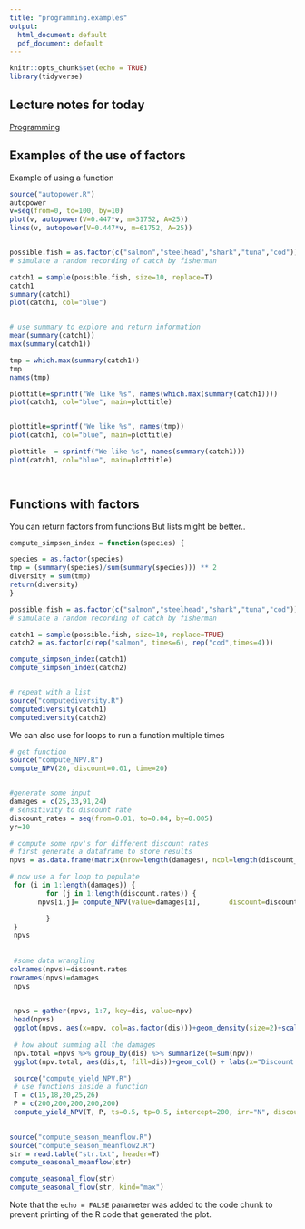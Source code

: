 ```yaml
---
title: "programming.examples"
output:
  html_document: default
  pdf_document: default
---
```


```r
knitr::opts_chunk$set(echo = TRUE)
library(tidyverse)
```

## Lecture notes for today

[Programming](programming.pdf)

## Examples of the use of factors

Example of using a function
```r

source("autopower.R")
autopower
v=seq(from=0, to=100, by=10)
plot(v, autopower(V=0.447*v, m=31752, A=25))
lines(v, autopower(V=0.447*v, m=61752, A=25))



```


```r

possible.fish = as.factor(c("salmon","steelhead","shark","tuna","cod"))
# simulate a random recording of catch by fisherman

catch1 = sample(possible.fish, size=10, replace=T)
catch1
summary(catch1)
plot(catch1, col="blue")


# use summary to explore and return information
mean(summary(catch1))
max(summary(catch1))

tmp = which.max(summary(catch1))
tmp
names(tmp)

plottitle=sprintf("We like %s", names(which.max(summary(catch1))))
plot(catch1, col="blue", main=plottitle)


plottitle=sprintf("We like %s", names(tmp))
plot(catch1, col="blue", main=plottitle)

plottitle  = sprintf("We like %s", names(summary(catch1)))
plot(catch1, col="blue", main=plottitle)




```

##  Functions with factors
You can return factors from functions
But lists might be better..

```r

compute_simpson_index = function(species) {

species = as.factor(species)
tmp = (summary(species)/sum(summary(species))) ** 2
diversity = sum(tmp)
return(diversity)
}

possible.fish = as.factor(c("salmon","steelhead","shark","tuna","cod"))
# simulate a random recording of catch by fisherman

catch1 = sample(possible.fish, size=10, replace=TRUE)
catch2 = as.factor(c(rep("salmon", times=6), rep("cod",times=4)))

compute_simpson_index(catch1)
compute_simpson_index(catch2)


# repeat with a list
source("computediversity.R")
computediversity(catch1)
computediversity(catch2)
```
We can also use for loops to run a function multiple times

```r

# get function
source("compute_NPV.R")
compute_NPV(20, discount=0.01, time=20)


#generate some input
damages = c(25,33,91,24)
# sensitivity to discount rate
discount_rates = seq(from=0.01, to=0.04, by=0.005)
yr=10

# compute some npv's for different discount rates
# first generate a dataframe to store results
npvs = as.data.frame(matrix(nrow=length(damages), ncol=length(discount_rates)))

# now use a for loop to populate
 for (i in 1:length(damages)) {
         for (j in 1:length(discount.rates)) {
       npvs[i,j]= compute_NPV(value=damages[i],       discount=discount_rates[j],time=yr )

         }
 }
 npvs
 
 
 #some data wrangling
colnames(npvs)=discount.rates
rownames(npvs)=damages
 npvs
 

 npvs = gather(npvs, 1:7, key=dis, value=npv)
 head(npvs)
 ggplot(npvs, aes(x=npv, col=as.factor(dis)))+geom_density(size=2)+scale_color_brewer(type="seq", name="Discount")
 
 # how about summing all the damages
 npv.total =npvs %>% group_by(dis) %>% summarize(t=sum(npv))
 ggplot(npv.total, aes(dis,t, fill=dis))+geom_col() + labs(x="Discount Rate", y="Total ($)")

 source("compute_yield_NPV.R")
 # use functions inside a function
 T = c(15,18,20,25,26)
 P = c(200,200,200,200,200)
 compute_yield_NPV(T, P, ts=0.5, tp=0.5, intercept=200, irr="N", discount=0.02, price=2)
 
```
 
```r

source("compute_season_meanflow.R")
source("compute_season_meanflow2.R")
str = read.table("str.txt", header=T)
compute_seasonal_meanflow(str)

compute_seasonal_flow(str)
compute_seasonal_flow(str, kind="max")
```

Note that the `echo = FALSE` parameter was added to the code chunk to prevent printing of the R code that generated the plot.
